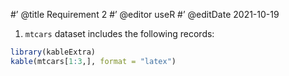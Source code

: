 #' @title Requirement 2
#' @editor useR
#' @editDate 2021-10-19

1. `mtcars` dataset includes the following records:
 
```r
library(kableExtra)
kable(mtcars[1:3,], format = "latex")
````

